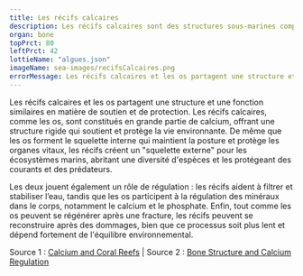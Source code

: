 ---
title: Les récifs calcaires
description: Les récifs calcaires sont des structures sous-marines composées principalement de carbonate de calcium, formées par l'accumulation de squelettes de coraux et d'organismes marins. Ils fournissent un habitat essentiel à la biodiversité marine et protègent les côtes contre l'érosion.
organ: bone
topPrct: 80
leftPrct: 42
lottieName: "algues.json"
imageName: sea-images/recifsCalcaires.png
errorMessage: Les récifs calcaires et les os partagent une structure et une fonction similaires.
---
Les récifs calcaires et les os partagent une structure et une fonction similaires en matière de soutien et de protection. Les récifs calcaires, comme les os, sont constitués en grande partie de calcium, offrant une structure rigide qui soutient et protège la vie environnante. De même que les os forment le squelette interne qui maintient la posture et protège les organes vitaux, les récifs créent un "squelette externe" pour les écosystèmes marins, abritant une diversité d'espèces et les protégeant des courants et des prédateurs.

Les deux jouent également un rôle de régulation : les récifs aident à filtrer et stabiliser l’eau, tandis que les os participent à la régulation des minéraux dans le corps, notamment le calcium et le phosphate. Enfin, tout comme les os peuvent se régénérer après une fracture, les récifs peuvent se reconstruire après des dommages, bien que ce processus soit plus lent et dépend fortement de l'équilibre environnemental.

Source 1 : [Calcium and Coral Reefs](https://oceanservice.noaa.gov) | Source 2 : [Bone Structure and Calcium Regulation](https://www.nih.gov)
